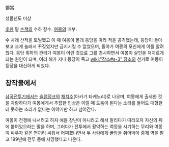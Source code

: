 鄧當

생몰년도 미상

[[후한]] 말 [[손책]]의 수하 장수. [[여몽]]의 매부.

수 차례 산적을 토벌했고 이 때 여몽이 몰래 등당을 따라 적을 공격했는데, 등당이 돌아보고 크게 놀래서 꾸짖었지만 금지시킬 수 없었으며, 돌아가 여몽의 모친에게 이를 알려줬다. 등당 휘하의 관리가 여몽이 어린 것으로 그를 경시하면서 여몽이 살인을 저지르게 되는 원인이 되며, 여러 해가 지나 등당이 죽고 [[wiki:"장소#s-3" 장소]]의 천거로 여몽이 등당을 대신하게 되었다.

== 창작물에서 ==
[[삼국전투기]]에서는 [[슬램덩크]]의 [[채치수]](아카기 타케노리)로 나오며, 여몽에게 출세한 것을 자랑하다가 여몽에게서 추잡한 인상은 이럴 때 도움이 된다는 소리를 들어도 매형한테 못하는 소리가 없다는 이야기만 하고 넘어간다.

여몽이 전쟁에 나서려고 하자 애들 장난이 아니라고 해서 말리다가 따라오자 자신의 뒤에 붙어있으라는 말을 하며, 그러다가 전투에서 활약하는 여몽을 시기하는 무리와 여몽이 싸우자 같은 편끼리 싸워서 어쩌겠냐면서 두 사람에게 꿀밤을 쥐어박아 중재 역을 맡고 199년에 전투 중에 사망했다고 나온다.
